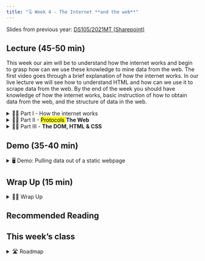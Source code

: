 ---
title: "🗓️ Week 4 - The Internet **and the web**"
---


<mark></mark> Slides from previous year: [DS105/2021MT (Sharepoint)](https://lsecloud.sharepoint.com/:f:/r/sites/TEAM_LSE-LSEDataScienceInitiative-DS105/Shared%20Documents/DS105/MT-2021?csf=1&web=1&e=oMWOCC)

## Lecture (45-50 min)


This week our aim will be to understand how the internet works and begin to grasp how can we use these knowledge to mine data from the web. The first video goes through a brief explanation of how the internet works. In our live lecture we will see how to understand HTML and how can we use it to scrape data from the web. By the end of the week you should have knowledge of how the internet works, basic instruction of how to obtain data from the web, and the structure of data in the web.


<details>
<summary> 👨‍🏫 Part I - How the internet works</summary>
- <mark class="idea"> </mark> how the internet came to existence
- The protocols
</details>

<details>
<summary> 👨‍🏫 Part II - <mark class="remove"> Protocols </mark> **The Web** </summary>
- <mark class="idea"> </mark> Tim Berner's Lee creation of the web
- <mark class="idea"> </mark> Blockchains and the hype around "Web 5.0"
</details>

<details>
<summary> 👨‍🏫 Part III - **The DOM, HTML & CSS**</summary>

</details>


## Demo (35-40 min)

<details>
<summary> 🖥️ Demo: Pulling data out of a static webpage</summary>
- <mark class="idea"></mark> Navigate the DOM a little bit using the Developer's console on Chrome/Firefox
- <mark class="idea"></mark> Demo using BeautifulSoup in Python
- <mark class="idea"></mark> Demo using Selenium in Python
- <mark class="idea"></mark> Demo using scrapy
</details>

## Wrap Up (15 min)

<details>
<summary> 👨‍🏫 Wrap Up</summary>
<mark class="todo"></mark> Connect the demo with what was said at the beginning of the lecture. 

</details>

## Recommended Reading
<mark class="todo"></mark>


## This week's class

<details>
<summary>🛣️ Roadmap</summary>

Original: <mark class="remove">Nothing planned</mark>

<mark class="idea"></mark> Group Formation & BeautifulSoup task, to be conducted as follows:

- (30 min) students pitch their ideas of datasets and APIs

## Coursework

<details>
<summary> 📒 Group Formation </summary>

<mark> </mark> Following the class, groups have to submit their Team Contract.

<mark> </mark> This is your first assignment of this module, worth 20% of your final marks. Your grade will be either Fail/Pass, based on whether your team contract has considered the following criteria:

- **GOALS**: Has the group listed what are their current team goals are? The group could list datasets, software packages or interests (It is okay if this changes over the coming weeks)
- **EXPECTATIONS**: What do we expect of one another in regard to attendance at meetings, participation, frequency of communication, the quality of work, etc.?
- **PROCEDURES**: Has the group decided on the rules they would use to meet your goals and expectations?
- **CONSEQUENCES**: Has the group listed actions they would take in case a colleague is not cooperative?
</details>

